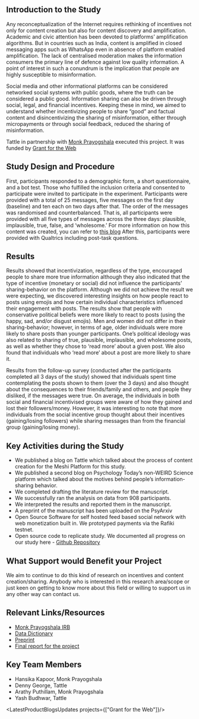 
## Introduction to the Study

Any reconceptualization of the Internet requires rethinking of incentives not only for content creation but also for content discovery and 
amplification. Academic and civic attention has been devoted to platforms’ amplification algorithms. But in countries such as India, content is 
amplified in closed messaging apps such as WhatsApp even in absence of platform enabled amplification. The lack of centralised moderation makes the
information consumers the primary line of defence against low quality information. A point of interest in such a conundrum is the implication 
that people are highly susceptible to misinformation.

Social media and other informational platforms can be considered networked social systems with public goods, where the truth can be considered 
a public good. Information sharing can also be driven through social, legal, and financial incentives. Keeping these in mind, we aimed to understand 
whether incentivizing people to share “good” and factual content and disincentivizing the sharing of misinformation, either through micropayments 
or through social feedback, reduced the sharing of misinformation.

Tattle in partnership with [Monk Prayogshala](https://www.monkprayogshala.in/) executed this project. It was funded by [Grant for the Web](https://www.grantfortheweb.org/)

## Study Design and Procedure

First, participants responded to a demographic form, a short questionnaire, and a bot test. Those who fulfilled the inclusion criteria and 
consented to participate were invited to participate in the experiment. Participants were provided with a total of 25 messages, five messages 
on the first day (baseline) and ten each on two days after that. The order of the messages was randomised and counterbalanced. That is, all
participants were provided with all five types of messages across the three days: plausible, implausible, true, false, and ‘wholesome.’ For more
information on how this content was created, you can refer to [this blog](https://tattle.co.in/blog/content-creation-for-the-meshi-information-sharing-experiment)
After this, participants were provided with Qualtrics including post-task questions.

## Results

Results showed that incentivization, regardless of the type, encouraged people to share more true information although they also indicated that the type of incentive (monetary or social) did not influence the participants’ sharing-behavior on the platform. Although we did not achieve the result we were expecting, we discovered interesting insights on how people react to posts using emojis and how certain individual characteristics influenced their engagement with posts. The results show that people with conservative political beliefs were more likely to react to posts (using the happy, sad, and/or disgust emojis). Men and women did not differ in their sharing-behavior; however, in terms of age, older individuals were more likely to share posts than younger participants. One’s political ideology was also related to sharing of true, plausible, implausible, and wholesome posts, as well as whether they chose to ‘read more’ about a given post. We also found that individuals who ‘read more’ about a post are more likely to share it.

Results from the follow-up survey (conducted after the participants completed all 3 days of the study) showed that individuals spent time contemplating the posts shown to them (over the 3 days) and also thought about the consequences to their friends/family and others, and people they disliked, if the messages were true. On average, the individuals in both social and financial incentivised groups were aware of how they gained and lost their followers/money. However, it was interesting to note that more individuals from the social incentive group thought about their incentives (gaining/losing followers) while sharing messages than from the financial group (gaining/losing money).

## Key Activities during the Study

* We published a blog on Tattle which talked about the process of content creation for the Meshi Platform for this study.
* We published a second blog on Psychology Today’s non-WEIRD Science platform which talked about the motives behind people’s information-sharing behavior.
* We completed drafting the literature review for the manuscript.
* We successfully ran the analysis on data from 908 participants.
* We interpreted the results and reported them in the manuscript.
* A preprint of the manuscript has been uploaded on the PsyArxiv
* Open Source Software for self hosted feed based social network with web monetization built in. We prototyped payments via the Rafiki testnet.
* Open source code to replicate study. We documented all progress on our study here - [Github Repository]([https://github.com/orgs/tattle-made/projects/18](https://github.com/tattle-made/Comparative-Study-of-Various-Incentives-and-their-effect-on-Content-Sharing-Behaviour/))

## What Support would Benefit your Project

We aim to continue to do this kind of research on incentives and content creation/sharing. Anybody who is interested in this research area/scope or just keen on getting to know more about this field or willing to support us in any other way can contact us.

## Relevant Links/Resources

* [Monk Prayogshala IRB](https://drive.google.com/file/d/1KeUdChCfuJOFKwrIxKMvHg0Mf8jSyN0p/view)
* [Data Dictionary](https://docs.google.com/spreadsheets/d/18xbQWXXIlA_yAW6Ufas_KUUbUH0r0sNzJmL4lnYIrPo/edit#gid=0)
* [Preprint](https://psyarxiv.com/nykxz)
* [Final report for the project](https://community.interledger.org/denntenna/final-report-for-using-web-monetisation-for-incentivising-sharing-of-good-content-1gef)


## Key Team Members

* Hansika Kapoor, Monk Prayogshala
* Denny George, Tattle
* Arathy Puthillam, Monk Prayogshala
* Yash Budhwar, Tattle

<LatestProductBlogsUpdates projects={["Grant for the Web"]}/>